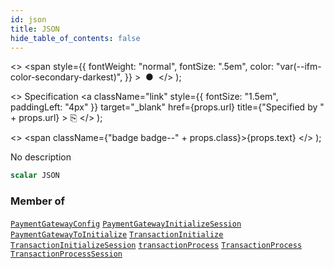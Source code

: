 ```yaml
---
id: json
title: JSON
hide_table_of_contents: false
---
```


  <>
    <span
      style={{
        fontWeight: "normal",
        fontSize: ".5em",
        color: "var(--ifm-color-secondary-darkest)",
      }}
    >
      &nbsp;●&nbsp;
    </span>
  </>
);

  <>
    Specification
    <a
      className="link"
      style={{ fontSize: "1.5em", paddingLeft: "4px" }}
      target="\_blank"
      href={props.url}
      title={"Specified by " + props.url}
    >
      ⎘
    </a>
  </>
);

  <>
    <span className={"badge badge--" + props.class}>{props.text}</span>
  </>
);

No description

```graphql
scalar JSON
```

### Member of

[`PaymentGatewayConfig`](../../../storefront/miscellaneous/objects/payment-gateway-config) <Badge class="secondary" text="object"/><Bullet />[`PaymentGatewayInitializeSession`](../../../storefront/miscellaneous/objects/payment-gateway-initialize-session) <Badge class="secondary" text="object"/><Bullet />[`PaymentGatewayToInitialize`](../../../storefront/payments/inputs/payment-gateway-to-initialize) <Badge class="secondary" text="input"/><Bullet />[`TransactionInitialize`](../../../storefront/payments/objects/transaction-initialize) <Badge class="secondary" text="object"/><Bullet />[`TransactionInitializeSession`](../../../storefront/miscellaneous/objects/transaction-initialize-session) <Badge class="secondary" text="object"/><Bullet />[`transactionProcess`](../../../storefront/payments/mutations/transaction-process) <Badge class="secondary" text="mutation"/><Bullet />[`TransactionProcess`](../../../storefront/payments/objects/transaction-process) <Badge class="secondary" text="object"/><Bullet />[`TransactionProcessSession`](../../../storefront/miscellaneous/objects/transaction-process-session) <Badge class="secondary" text="object"/>
